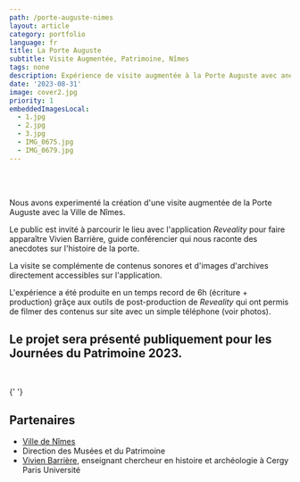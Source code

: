 ```yaml
---
path: /porte-auguste-nimes
layout: article
category: portfolio
language: fr
title: La Porte Auguste
subtitle: Visite Augmentée, Patrimoine, Nîmes
tags: none
description: Expérience de visite augmentée à la Porte Auguste avec anecdotes historiques, présentée pour les Journées du Patrimoine 2023.
date: '2023-08-31'
image: cover2.jpg
priority: 1
embeddedImagesLocal:
  - 1.jpg
  - 2.jpg
  - 3.jpg
  - IMG_0675.jpg
  - IMG_0679.jpg
---
```



<ResponsiveIframe
  src="https://youtube.com/embed/74OepTiRQ0c"
  width="1080"
  height="1080"
/>
<br />
<br />

Nous avons experimenté la création d'une visite augmentée de la Porte Auguste avec la Ville de Nîmes.

Le public est invité à parcourir le lieu avec l'application _Reveality_ pour faire apparaître Vivien Barrière, guide conférencier qui nous raconte des anecdotes sur l'histoire de la porte.

La visite se complémente de contenus sonores et d'images d'archives directement accessibles sur l'application.

L'expérience a été produite en un temps record de 6h (écriture + production) grâçe aux outils de post-production de _Reveality_ qui ont permis de filmer des contenus sur site avec un simple téléphone (voir photos).

## Le projet sera présenté publiquement pour les Journées du Patrimoine 2023.

<br />

<ImageGrid props={props} />{' '}

## Partenaires

- [Ville de Nîmes](//www.nimes.fr/)
- Direction des Musées et du Patrimoine
- [Vivien Barrière](https://www.cyu.fr/m-vivien-barriere), enseignant chercheur en histoire et archéologie à Cergy Paris Université
